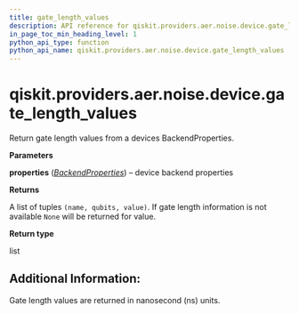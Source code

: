 ```yaml
---
title: gate_length_values
description: API reference for qiskit.providers.aer.noise.device.gate_length_values
in_page_toc_min_heading_level: 1
python_api_type: function
python_api_name: qiskit.providers.aer.noise.device.gate_length_values
---
```


<span id="qiskit-providers-aer-noise-device-gate-length-values" />

# qiskit.providers.aer.noise.device.gate\_length\_values

<Function id="qiskit.providers.aer.noise.device.gate_length_values" isDedicatedPage={true} github="https://github.com/qiskit/qiskit-aer/tree/stable/0.8/qiskit/providers/aer/noise/device/parameters.py" signature="gate_length_values(properties)">
  Return gate length values from a devices BackendProperties.

  **Parameters**

  **properties** ([*BackendProperties*](qiskit.providers.models.BackendProperties "qiskit.providers.models.BackendProperties")) – device backend properties

  **Returns**

  A list of tuples `(name, qubits, value)`. If gate length information is not available `None` will be returned for value.

  **Return type**

  list

  ## Additional Information:

  Gate length values are returned in nanosecond (ns) units.
</Function>


